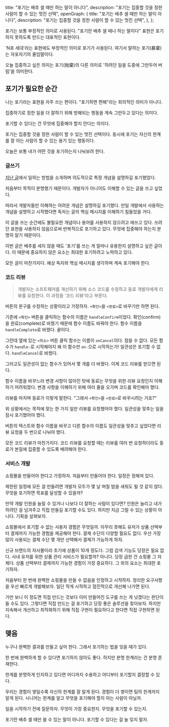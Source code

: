   title: "포기는 배추 셀 때만 하는 말이 아니다",
  description: "포기는 집중할 것을 정한 사람이 할 수 있는 멋진 선택",
  openGraph: {
    title: "포기는 배추 셀 때만 하는 말이 아니다",
    description: "포기는 집중할 것을 정한 사람이 할 수 있는 멋진 선택",
  },
};

포기는 보통 부정적인 의미로 사용된다. "포기란 배추 셀 때나 하는 말이다" 표현은 포기하지 못하도록 만드는 대표적인 표현이다.

'N포 세대'라는 표현에도 부정적인 의미로 포기가 사용된다. 여기서 말하는 포기(暴棄)는 자포자기의 줄임말이다.

오늘 집중하고 싶은 의미는 포기(抛棄)의 다른 의미로 '하려던 일을 도중에 그만두어 버림'을 의미한다.

## 포기가 필요한 순간

나는 포기라는 표현을 자주 쓰는 편이다. "포기하면 편해"라는 회의적인 의미가 아니다.

집중하기로 정한 일을 더 잘하기 위해 방해되는 행동을 계속 그만두고 있다는 의미다.

포기할 수 있다는 건 무엇에 집중해야 할지 안다는 의미다.

포기는 집중할 것을 정한 사람이 할 수 있는 멋진 선택이다. 동시에 포기는 자신의 한계를 잘 아는 사람이 할 수 있는 용기 있는 행동이다.

오늘은 보통 내가 어떤 것을 포기하는지 나눠보려 한다.

### 글쓰기

[지난 글](/2022/three-queues-management)에서 일하는 방법을 소개하며 의도적으로 특정 개념을 설명하길 포기했었다.

처음부터 목적이 분명했기 때문이다. 개발자가 아니어도 이해할 수 있는 글을 쓰고 싶었다.

따라서 개발자들만 이해하는 어려운 개념은 설명하길 포기했다. 만일 개발에서 사용하는 개념을 설명하고 시작했다면 독자는 글의 핵심 메시지를 이해하기 힘들었을 거다.

이 글을 쓰는 순간에도 불필요한 개념이나 용어를 사용하지 않으려고 애쓰고 있다. 쓰려던 표현을 사용하지 않음으로써 반복적으로 포기하고 있다. 무엇에 집중해야 하는지 분명히 알기 때문이다.

이번 글은 배추를 세지 않을 때도 '포기'를 쓰는 게 얼마나 유용한지 설명하고 싶은 글이다. 이 때문에 중요하지 않은 요소는 최대한 포기하려고 노력하고 있다.

모든 글이 마찬가지다. 예상 독자와 핵심 메시지를 생각하며 계속 포기해야 한다.

### 코드 리뷰

> 개발자는 소프트웨어를 개선하기 위해 소스 코드를 수정하고 동료 개발자에게 리뷰를 요청한다. 이 과정을 '코드 리뷰'라고 부른다.

버튼의 문구를 수정하는 상황이라고 가정하자. `<확인>`을 `<완료>`로 바꾸기만 하면 된다.

기존에 `<확인>` 버튼을 클릭하는 함수의 이름은 `handleConfirm`이었다. 확인(confirm)을 완료(complete)로 바꿨기 때문에 함수 이름도 바꿔야 한다. 함수 이름을 `handleComplete`로 바꿨다. 끝이다.

그런데 옆에 있는 `<취소>` 버튼 클릭 함수는 이름이 `onCancel`이다. 참을 수 없다. 모든 함수가 `handle-`로 시작해야지 왜 이 함수만 `on-`으로 시작하는가! 일관성은 포기할 수 없다. `handleCancel`로 바꿨다.

그러고도 일관성이 없는 함수가 있어서 몇 개를 더 바꿨다. 이제 코드 리뷰를 받으면 된다.

함수 이름을 바꾸느라 변경 사항이 많아진 탓에 동료는 무엇을 위한 리뷰 요청인지 이해하기 어려워졌다. 변경 사항을 이해하기 위해 여러 줄을 오가며 코드를 확인해야 했다.

리뷰를 마치며 동료가 이렇게 말한다. "그래서 `<확인>`을 `<완료>`로 바꾸시려는 거죠?"

위 상황에서는 목적에 맞는 한 가지 일만 리뷰를 요청했어야 했다. 일관성을 맞추는 일을 잠시 포기했어야 했다.

버튼의 텍스트와 함수 이름을 바꾸고 다른 함수의 이름도 일관성을 맞추고 싶었다면 리뷰 요청을 두 번으로 나눠야 했다.

모든 코드 리뷰가 마찬가지다. 코드 리뷰를 요청할 때는 리뷰를 여러 번 요청하더라도 동료가 본질에 집중할 수 있도록 배려해야 한다.

### 서비스 개발

쇼핑몰을 만들어야 한다고 가정하자. 처음부터 만들어야 한다. 일정은 정해져 있다.

제한된 일정에 모든 걸 만들려면 개발자 모두가 몇 날 며칠 밤을 새워도 될 것 같지 않다. 무엇을 포기하면 목표를 달성할 수 있을까?

만약 개발 인원을 늘릴 수 있거나 나보다 더 잘하는 사람이 있다면? 인원은 늘리고 내가 하려던 걸 넘겨주고 직접 만들길 포기할 수도 있다. 하지만 지금 그럴 수 있는 상황이 아니다. 기획을 살펴보자.

쇼핑몰에서 포기할 수 없는 사용자 경험은 무엇일까. 아무리 못해도 유저가 상품 선택부터 결제까지 가능한 경험을 제공해야 한다. 결제 수단이 다양할 필요도 없다. 우선 가장 많이 사용되는 결제 수단 몇 개만 선택해서 결제가 가능하게 하자.

신규 브랜드의 자사몰이라 초기에 상품이 10개 정도다. 그럼 검색 기능도 당장은 필요 없다. 사내 유저를 위한 상품 관리 서비스가 필요할까? 아니다. 당장 급한 건 쇼핑몰 그 자체다. 상품 선택부터 결제까지 가능한 경험이 가장 중요하다. 그 외의 요소는 최대한 포기하자.

처음부터 한 번에 완벽한 쇼핑몰을 만들 수 없음을 인정하고 시작하자. 정리한 요구사항을 우선 빠르게 개발해보자. 일단 작게 시작하고 점진적으로 개선해 나가면 된다.

가만 보니 이 정도면 직접 만드는 것보다 이미 만들어진 도구를 쓰는 게 낫겠다는 판단이 들 수도 있다. 그렇다면 직접 만드는 걸 포기하고 당장 좋은 솔루션을 찾아보자. 하지만 지속해서 개선하고 최적화하기 위해 직접 구현이 필요하다고 한다면 직접 구현하면 된다.

## 맺음

누구나 완벽한 결과를 만들고 싶어 한다. 그래서 포기하는 법을 잊을 때가 있다.

한 번에 완벽하게 할 수 있다면 포기하지 않아도 좋다. 하지만 분명 한계라는 건 분명 존재한다.

한계를 분명하게 인지하고 있다면 어디까지 수용하고 어디부터 포기할지 결정할 수 있다.

우리는 경험이 쌓일수록 자신의 한계를 잘 알게 된다. 경험이 더 쌓이면 팀의 한계까지 알게 된다. 시니어는 한계를 알고 무엇을 포기해야 할지 아는 사람이 아닐까.

일을 시작하기 전에 질문하자. 무엇이 가장 중요한지. 무엇을 포기할 수 있는지.

포기란 배추 셀 때만 쓸 수 있는 말이 아니다. 포기할 수 있다는 걸 늘 잊지 말자.
